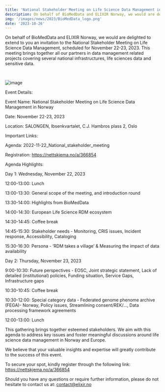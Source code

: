 ---
title: 'National Stakeholder Meeting on Life Science Data Management in Norway'
description: On behalf of BioMedData and ELIXIR Norway, we would are delighted to extend to you an invitation to the National Stakeholder Meeting on Life Science Data Management.
img: '/images/news/2023/BioMedData_logo.png'
date: '2023-10-26'
---

On behalf of BioMedData and ELIXIR Norway, we would are delighted to extend to you an invitation to the National Stakeholder Meeting on Life Science Data Management, scheduled for November 22-23, 2023. This meeting brings together all our partners in data management related projects covering several national infrastructures,  life sciences data  and sensitive data. 

<br/>

![image](/images/news/2023/BioMedData_logo.png)

Event Details:

Event Name: National Stakeholder Meeting on Life Science Data Management in Norway

Date: November 22-23, 2023

Location: SALONGEN, Ibsenkvartalet, C.J. Hambros plass 2, Oslo


Important Links:

Agenda: 2022-11-22_National_stakeholder_meeting

Registration:  https://nettskjema.no/a/366854 


Agenda Highlights:


Day 1: Wednesday, November 22, 2023


12:00-13:00: Lunch

13:00-13:30: General scope of the meeting, and introduction round

13:30-14:00: Highlights from BioMedData

14:00-14:30: European Life Science RDM ecosystem

14:30-14:45: Coffee break

14:45-15:30: Stakeholder needs - Monitoring, CRIS issues, Incident response, Accessibility, Cataloging

15:30-16:30: Persona - ‘RDM takes a village’ & Measuring the impact of data availability


Day 2: Thursday, November 23, 2023


9:00-10:30: Future perspectives - EOSC, Joint strategic statement, Lack of detailed (institutional) policies, Funding situation, Service Gaps, Infrastructure gaps

10:30-10:45: Coffee break

10:30-12:00: Special category data - Federated genome phenome archive (FEGA)- Norway, Policy issues, Streamlining consent/REK/…, Data processing framework agreements

12:00-13:00: Lunch


This gathering brings together esteemed stakeholders. We aim with this agenda to address key issues and foster meaningful discussions around life science data management in Norway and Europe.

We believe that your valuable insights and expertise will greatly contribute to the success of this event.


To secure your spot, kindly register through the following link: https://nettskjema.no/a/366854 


Should you have any questions or require further information, please do not hesitate to contact us at: contact@elixir.no 